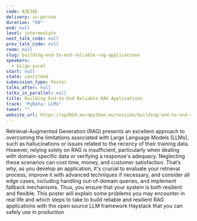 ```yaml
---
code: A3E3XE
delivery: in-person
duration: "60"
end: null
level: intermediate
next_talk_code: null
prev_talk_code: null
room: null
slug: building-end-to-end-reliable-rag-applications
speakers:
  - bilge-yucel
start: null
state: confirmed
submission_type: Poster
talks_after: null
talks_in_parallel: null
title: Building End-to-End Reliable RAG Applications
track: "PyData: LLMs"
tweet: ""
website_url: https://ep2024.europython.eu/session/building-end-to-end-reliable-rag-applications
---
```


Retrieval-Augmented Generation (RAG) presents an excellent approach to
overcoming the limitations associated with Large Language Models (LLMs), such as
hallucinations or issues related to the recency of their training data. However,
relying solely on RAG is insufficient, particularly when dealing with
domain-specific data or verifying a response's adequacy. Neglecting these
scenarios can cost time, money, and customer satisfaction. That’s why, as you
develop an application, it's crucial to evaluate your retrieval process, improve
it with advanced techniques if necessary, and consider all edge cases, including
handling out-of-domain queries, and implement fallback mechanisms. Thus, you
ensure that your system is both resilient and flexible. This poster will explain
some problems you may encounter in real life and which steps to take to build
reliable and resilient RAG applications with the open source LLM framework
Haystack that you can safely use in production
